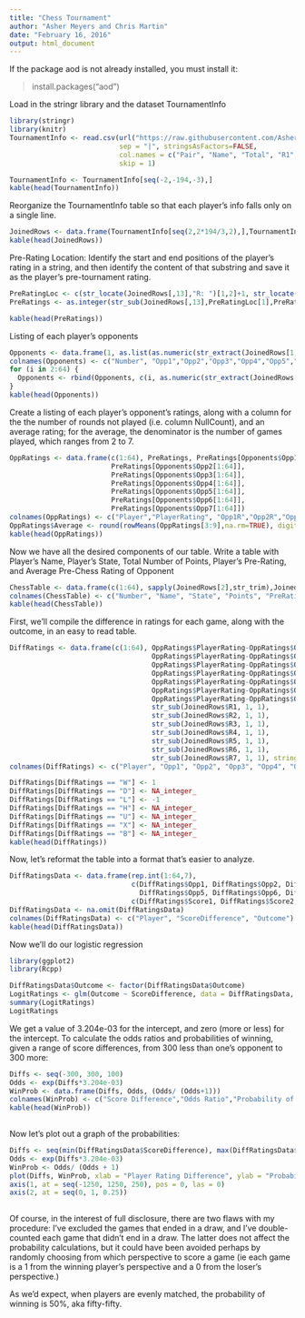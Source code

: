 ```yaml
---
title: "Chess Tournament"
author: "Asher Meyers and Chris Martin"
date: "February 16, 2016"
output: html_document
---
```


If the package aod is not already installed, you must install it:

> install.packages("aod")

Load in the stringr library and the dataset TournamentInfo
```r
library(stringr)
library(knitr)
TournamentInfo <- read.csv(url("https://raw.githubusercontent.com/AsherMeyers/DATA-607/master/tournamentinfo.txt"),
                           sep = "|", stringsAsFactors=FALSE,
                           col.names = c("Pair", "Name", "Total", "R1", "R2", "R3", "R4", "R5", "R6", "R7", ""), 
                           skip = 1)

TournamentInfo <- TournamentInfo[seq(-2,-194,-3),]
kable(head(TournamentInfo))
```


Reorganize the TournamentInfo table so that each player's info falls only on a single line.
```r
JoinedRows <- data.frame(TournamentInfo[seq(2,2*194/3,2),],TournamentInfo[seq(3,2*194/3,2),])
kable(head(JoinedRows))
```

Pre-Rating Location: Identify the start and end positions of the player's rating in a string, and then identify the content of that substring and save it as the player's pre-tournament rating.
```r
PreRatingLoc <- c(str_locate(JoinedRows[,13],"R: ")[1,2]+1, str_locate(JoinedRows[,13], "R: ")[1,2]+4)
PreRatings <- as.integer(str_sub(JoinedRows[,13],PreRatingLoc[1],PreRatingLoc[2]))

kable(head(PreRatings))
```

Listing of each player's opponents
```r
Opponents <- data.frame(1, as.list(as.numeric(str_extract(JoinedRows[1,4:10],"[0-9]{1,2}"))))
colnames(Opponents) <- c("Number", "Opp1","Opp2","Opp3","Opp4","Opp5","Opp6","Opp7")
for (i in 2:64) {
  Opponents <- rbind(Opponents, c(i, as.numeric(str_extract(JoinedRows[i,4:10],"[0-9]{1,2}"))))
}
kable(head(Opponents))
```

Create a listing of each player's opponent's ratings, along with a column for the the number of rounds not played (i.e. column NullCount), and an average rating; for the average, the denominator is the number of games played, which ranges from 2 to 7.

```r
OppRatings <- data.frame(c(1:64), PreRatings, PreRatings[Opponents$Opp1[1:64]],
                         PreRatings[Opponents$Opp2[1:64]],
                         PreRatings[Opponents$Opp3[1:64]],
                         PreRatings[Opponents$Opp4[1:64]],
                         PreRatings[Opponents$Opp5[1:64]],
                         PreRatings[Opponents$Opp6[1:64]],
                         PreRatings[Opponents$Opp7[1:64]])
colnames(OppRatings) <- c("Player","PlayerRating", "Opp1R","Opp2R","Opp3R","Opp4R","Opp5R","Opp6R","Opp7R")
OppRatings$Average <- round(rowMeans(OppRatings[3:9],na.rm=TRUE), digits=0)
kable(head(OppRatings))
```

Now we have all the desired components of our table. Write a table with Player’s Name, Player’s State, Total Number of Points, Player’s Pre-Rating, and Average Pre-Chess Rating of Opponent

```r
ChessTable <- data.frame(c(1:64), sapply(JoinedRows[2],str_trim),JoinedRows[12],JoinedRows[3], PreRatings, OppRatings$Average)
colnames(ChessTable) <- c("Number", "Name", "State", "Points", "PreRating","OpponentAverage")
kable(head(ChessTable))
```


First, we'll compile the difference in ratings for each game, along with the outcome, in an easy to read table.
```r
DiffRatings <- data.frame(c(1:64), OppRatings$PlayerRating-OppRatings$Opp1R,
                                   OppRatings$PlayerRating-OppRatings$Opp2R, 
                                   OppRatings$PlayerRating-OppRatings$Opp3R, 
                                   OppRatings$PlayerRating-OppRatings$Opp4R, 
                                   OppRatings$PlayerRating-OppRatings$Opp5R, 
                                   OppRatings$PlayerRating-OppRatings$Opp6R, 
                                   OppRatings$PlayerRating-OppRatings$Opp7R,
                                   str_sub(JoinedRows$R1, 1, 1),
                                   str_sub(JoinedRows$R2, 1, 1),
                                   str_sub(JoinedRows$R3, 1, 1),
                                   str_sub(JoinedRows$R4, 1, 1),
                                   str_sub(JoinedRows$R5, 1, 1),
                                   str_sub(JoinedRows$R6, 1, 1),
                                   str_sub(JoinedRows$R7, 1, 1), stringsAsFactors=FALSE)
colnames(DiffRatings) <- c("Player", "Opp1", "Opp2", "Opp3", "Opp4", "Opp5", "Opp6", "Opp7", "Score1", "Score2", "Score3", "Score4", "Score5","Score6", "Score7")

DiffRatings[DiffRatings == "W"] <- 1
DiffRatings[DiffRatings == "D"] <- NA_integer_
DiffRatings[DiffRatings == "L"] <- -1
DiffRatings[DiffRatings == "H"] <- NA_integer_
DiffRatings[DiffRatings == "U"] <- NA_integer_
DiffRatings[DiffRatings == "X"] <- NA_integer_
DiffRatings[DiffRatings == "B"] <- NA_integer_
kable(head(DiffRatings))


```

Now, let's reformat the table into a format that's easier to analyze.
```r
DiffRatingsData <- data.frame(rep.int(1:64,7), 
                              c(DiffRatings$Opp1, DiffRatings$Opp2, DiffRatings$Opp3, DiffRatings$Opp4,
                                DiffRatings$Opp5, DiffRatings$Opp6, DiffRatings$Opp7),
                              c(DiffRatings$Score1, DiffRatings$Score2, DiffRatings$Score3, DiffRatings$Score4,                                         DiffRatings$Score5, DiffRatings$Score6, DiffRatings$Score7))
DiffRatingsData <- na.omit(DiffRatingsData)
colnames(DiffRatingsData) <- c("Player", "ScoreDifference", "Outcome")
kable(head(DiffRatingsData))
```

Now we'll do our logistic regression
```r

library(ggplot2)
library(Rcpp)

DiffRatingsData$Outcome <- factor(DiffRatingsData$Outcome)
LogitRatings <- glm(Outcome ~ ScoreDifference, data = DiffRatingsData, family = "binomial")
summary(LogitRatings)
LogitRatings
```

We get a value of 3.204e-03 for the intercept, and zero (more or less) for the intercept. To calculate the odds ratios and probabilities of winning, given a range of score differences, from 300 less than one's opponent to 300 more:

```r
Diffs <- seq(-300, 300, 100)
Odds <- exp(Diffs*3.204e-03)
WinProb <- data.frame(Diffs, Odds, (Odds/ (Odds+1)))
colnames(WinProb) <- c("Score Difference","Odds Ratio","Probability of Victory")
kable(head(WinProb))
                      
```

Now let's plot out a graph of the probabilities:

```r
Diffs <- seq(min(DiffRatingsData$ScoreDifference), max(DiffRatingsData$ScoreDifference), 1)
Odds <- exp(Diffs*3.204e-03)
WinProb <- Odds/ (Odds + 1)
plot(Diffs, WinProb, xlab = "Player Rating Difference", ylab = "Probability of Victory", main = "The Probability of Winning as a Function of a Player's Rating Premium", col = "brown", cex = 0.5, axes = FALSE)
axis(1, at = seq(-1250, 1250, 250), pos = 0, las = 0)
axis(2, at = seq(0, 1, 0.25))
                      
```

Of course, in the interest of full disclosure, there are two flaws with my procedure: I've excluded the games that ended in a draw, and I've double-counted each game that didn't end in a draw. The latter does not affect the probability calculations, but it could have been avoided perhaps by randomly choosing from which perspective to score a game (ie each game is a 1 from the winning player's perspective and a 0 from the loser's perspective.)

As we'd expect, when players are evenly matched, the probability of winning is 50%, aka fifty-fifty.
